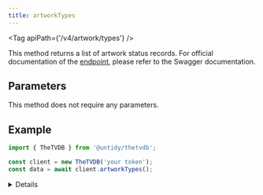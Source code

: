 ```yaml
---
title: artworkTypes
---
```



<Tag apiPath={'/v4/artwork/types'} />

This method returns a list of artwork status records. For official documentation of the [endpoint](https://thetvdb.github.io/v4-api/#/Artwork%20Types/getAllArtworkTypes), please refer to the Swagger documentation.

## Parameters

This method does not require any parameters.

## Example

```js {4}
import { TheTVDB } from '@untidy/thetvdb';

const client = new TheTVDB('your token');
const data = await client.artworkTypes();
```

<Details>

```js
{
  status: 'success',
  data: [
    {
      id: 1,
      name: 'Banner',
      recordType: 'series',
      slug: 'banners',
      imageFormat: 'JPG',
      width: 758,
      height: 140,
      thumbWidth: 758,
      thumbHeight: 140,
    },
    {
      id: 2,
      name: 'Poster',
      recordType: 'series',
      slug: 'posters',
      imageFormat: 'JPG',
      width: 680,
      height: 1000,
      thumbWidth: 340,
      thumbHeight: 500,
    },
    // ...
  ],
};
```

</Details>
